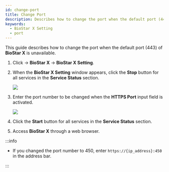 ```yaml
---
id: change-port
title: Change Port
description: Describes how to change the port when the default port (443) of BioStar X is unavailable.
keywords:
  - BioStar X Setting
  - port
---
```


This guide describes how to change the port when the default port (443) of **BioStar X** is unavailable.

1. Click <Start/> → **BioStar X** → **BioStar X Setting**.

2. When the **BioStar X Setting** window appears, click the **Stop** button for all services in the **Service Status** section.

   <Image src='/img/common/biostar-setting-window.png' alone />

3. Enter the port number to be changed when the **HTTPS Port** input field is activated.

   <Image src='/img/common/biostar-setting-change-port.png' alone />

4. Click the **Start** button for all services in the **Service Status** section.

5. Access **BioStar X** through a web browser.

:::info

* If you changed the port number to 450, enter `https://{ip_address}:450` in the address bar.

:::
